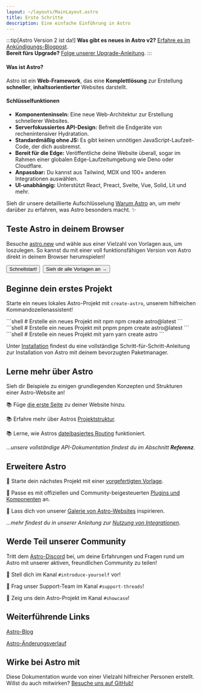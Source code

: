```yaml
---
layout: ~/layouts/MainLayout.astro
title: Erste Schritte
description: Eine einfache Einführung in Astro
---
```



:::tip[Astro Version 2 ist da!]
**Was gibt es neues in Astro v2?** [Erfahre es im Ankündigungs-Blogpost](https://astro.build/blog/astro-2/).  
**Bereit fürs Upgrade?** [Folge unserer Upgrade-Anleitung](/en/guides/upgrade-to/v2/).
:::

#### Was ist Astro?

Astro ist ein **Web-Framework**, das eine **Komplettlösung** zur Erstellung **schneller**, **inhaltsorientierter** Websites darstellt.

#### Schlüsselfunktionen

- **Komponenteninseln:** Eine neue Web-Architektur zur Erstellung schnellerer Websites.
- **Serverfokussiertes API-Design:** Befreit die Endgeräte von rechenintensiver Hydratation.
- **Standardmäßig ohne JS:** Es gibt keinen unnötigen JavaScript-Laufzeit-Code, der dich ausbremst.
- **Bereit für die Edge:** Veröffentliche deine Website überall, sogar im Rahmen einer globalen Edge-Laufzeitumgebung wie Deno oder Cloudflare.
- **Anpassbar:** Du kannst aus Tailwind, MDX und 100+ anderen Integrationen auswählen.
- **UI-unabhängig:** Unterstützt React, Preact, Svelte, Vue, Solid, Lit und mehr.

Sieh dir unsere detaillierte Aufschlüsselung [Warum Astro](/de/concepts/why-astro/) an, um mehr darüber zu erfahren, was Astro besonders macht. ✨


## Teste Astro in deinem Browser

Besuche [astro.new](https://astro.new/) und wähle aus einer Vielzahl von Vorlagen aus, um loszulegen. So kannst du mit einer voll funktionsfähigen Version von Astro direkt in deinem Browser herumspielen!

<div style="display: flex; flex-wrap: wrap; gap: 0.5rem;">
    <Button href="https://astro.new/basics?on=stackblitz">Schnellstart!</Button>
    <Button variant="outline" href="https://astro.new/">Sieh dir alle Vorlagen an →</Button>
</div>

## Beginne dein erstes Projekt

Starte ein neues lokales Astro-Projekt mit `create-astro`, unserem hilfreichen Kommandozeilen&shy;assistent!

<PackageManagerTabs>
  <Fragment slot="npm">
  ```shell
  # Erstelle ein neues Projekt mit npm
  npm create astro@latest
  ```
  </Fragment>
  <Fragment slot="pnpm">
  ```shell
  # Erstelle ein neues Projekt mit pnpm
  pnpm create astro@latest
  ```
  </Fragment>
  <Fragment slot="yarn">
  ```shell
  # Erstelle ein neues Projekt mit yarn
  yarn create astro
  ```
  </Fragment>
</PackageManagerTabs>

Unter [Installation](/de/install/auto/) findest du eine vollständige Schritt-für-Schritt-Anleitung zur Installation von Astro mit deinem bevorzugten Paketmanager.


## Lerne mehr über Astro

Sieh dir Beispiele zu einigen grundlegenden Konzepten und Strukturen einer Astro-Website an!

📚 Füge [die erste Seite](/de/core-concepts/astro-pages/) zu deiner Website hinzu.

📚 Erfahre mehr über Astros [Projektstruktur](/de/core-concepts/project-structure/).

📚 Lerne, wie Astros [dateibasiertes Routing](/de/core-concepts/routing/) funktioniert.

*...unsere vollständige API-Dokumentation findest du im Abschnitt **Referenz**.*


## Erweitere Astro

🧰 Starte dein nächstes Projekt mit einer [vorgefertigten Vorlage](https://astro.build/themes/).

🧰 Passe es mit offiziellen und Community-beigesteuerten [Plugins und Komponenten](https://astro.build/integrations/) an.

🧰 Lass dich von unserer [Galerie von Astro-Websites](https://astro.build/showcase/) inspirieren.

*...mehr findest du in unserer Anleitung zur [Nutzung von Integrationen](/de/guides/integrations-guide/)*.



## Werde Teil unserer Community

Tritt dem [Astro-Discord](https://astro.build/chat/) bei, um deine Erfahrungen und Fragen rund um Astro mit unserer aktiven, freundlichen Community zu teilen!

💬 Stell dich im Kanal `#introduce-yourself` vor!

💬 Frag unser Support-Team im Kanal `#support-threads`!

💬 Zeig uns dein Astro-Projekt im Kanal `#showcase`!


## Weiterführende Links

[Astro-Blog](https://astro.build/blog/)

[Astro-Änderungsverlauf](https://github.com/withastro/astro/blob/main/packages/astro/CHANGELOG.md)

## Wirke bei Astro mit

Diese Dokumentation wurde von einer Vielzahl hilfreicher Personen erstellt. Willst du auch mitwirken? [Besuche uns auf GitHub!](https://github.com/withastro/docs)

<ContributorList githubRepo="withastro/docs" />
